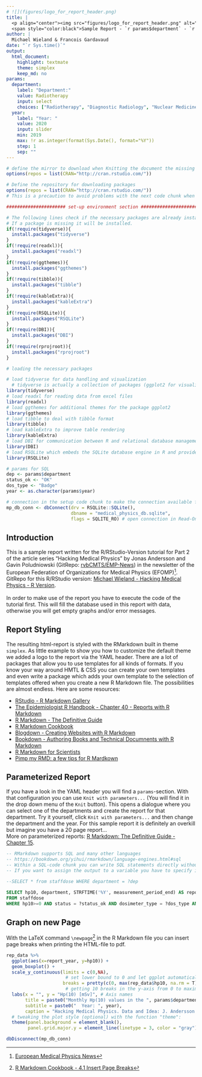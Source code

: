 ```yaml
---
# ![](figures/logo_for_report_header.png)  
title: |
  <p align="center"><img src="figures/logo_for_report_header.png" alt="Logo" width="444" height="146"></p>
  <span style="color:black">Sample Report - `r params$department` - `r params$year`</span>
author: |
  Michael Wieland & Francois Gardavaud
date: "`r Sys.time()`"
output: 
  html_document: 
    highlight: textmate
    theme: simplex
    keep_md: no
params:
  department:
    label: "Department:"
    value: Radiotherapy
    input: select
    choices: ["Radiotherapy", "Diagnostic Radiology", "Nuclear Medicine"]
  year:
    label: "Year: "
    value: 2020
    input: slider
    min: 2019
    max: !r as.integer(format(Sys.Date(), format="%Y"))
    step: 1
    sep: ""
---
```


```r
# define the mirror to download when Knitting the document the missing packages
options(repos = list(CRAN="http://cran.rstudio.com/"))
```

```r
# Define the repository for downloading packages
options(repos = list(CRAN="http://cran.rstudio.com/"))
# This is a precaution to avoid problems with the next code chunk when packages are missing and the Rmd -file is knitted (rendered to html). More on knitting a RMarkdown script later on.
```

```r
###################### set-up environment section ################################

# The following lines check if the necessary packages are already installed. 
# If a package is missing it will be installed.
if(!require(tidyverse)){
  install.packages("tidyverse")
}
if(!require(readxl)){
  install.packages("readxl")
}
if(!require(ggthemes)){
  install.packages("ggthemes")
}
if(!require(tibble)){
  install.packages("tibble")
}
if(!require(kableExtra)){
  install.packages("kableExtra")
}
if(!require(RSQLite)){
  install.packages("RSQLite")
}
if(!require(DBI)){
  install.packages("DBI")
}
if(!require(rprojroot)){
  install.packages("rprojroot")
}
```

```r
# loading the necessary packages

# load tidyverse for data handling and visualization
  # tidyverse is actually a collection of packages (ggplot2 for visualization and many more)
library(tidyverse)
# load readxl for reading data from excel files
library(readxl)
# load ggthemes for additional themes for the package ggplot2
library(ggthemes)
# load tibble to deal with tibble format
library(tibble)
# load kableExtra to improve table rendering
library(kableExtra)
# load DBI for communication between R and relational database management systems
library(DBI)
# load RSQLite which embeds the SQLite database engine in R and provides an DBI-compliant interface
library(RSQLite)
```

```r
# params for SQL
dep <- params$department
status_ok <- "OK"
dos_type <- "Badge"
year <- as.character(params$year)

# connection in the setup code chunk to make the connection available for the SQL-chunks
mp_db_conn <- dbConnect(drv = RSQLite::SQLite(), 
                        dbname = "medical_physics_db.sqlite",
                        flags = SQLITE_RO) # open connection in Read-Only-Mode
```

## Introduction
This is a sample report written for the R/RStudio-Version tutorial for Part 2 of the article series "Hacking Medical Physics" by Jonas Andersson and Gavin Poludniowski (GitRepo: [rvbCMTS/EMP-News](https://github.com/rvbCMTS/EMP-News.git)) in the newsletter of the European Federation of Organizations for Medical Physics (EFOMP)^[[European Medical Physics News](https://www.efomp.org/index.php?r=fc&id=emp-news)]. GitRepo for this R/RStudio version: [Michael Wieland - Hacking Medical Physics - R Version](https://github.com/michaelwiel/hacking_medphys_R_part2.git).  
<br>
In order to make use of the report you have to execute the code of the tutorial first. This will fill the database used in this report with data, otherwise you will get empty graphs and/or error messages.

## Report Styling
The resulting html-report is styled with the RMarkdown built in theme `simplex`. As little example to show you how to customize the default theme we added a logo to the report via the YAML header. There are a lot of packages that allow you to use templates for all kinds of formats. If you know your way around HMTL & CSS you can create your own templates and even write a package which adds your own template to the selection of templates offered when you create a new R Markdown file. The possibilities are almost endless. Here are some resources:  

* [RStudio - R Markdown Gallery](https://rmarkdown.rstudio.com/gallery.html)  
* [The Epidemiologist R Handbook - Chapter 40 - Reports with R Markdown](https://epirhandbook.com/en/reports-with-r-markdown.html)  
* [R Markdown - The Definitive Guide](https://bookdown.org/yihui/rmarkdown/)  
* [R Markdown Cookbook](https://bookdown.org/yihui/rmarkdown-cookbook/)  
* [Blogdown - Creating Websites with R Markdown](https://bookdown.org/yihui/blogdown/)  
* [Bookdown - Authoring Books and Technical Documnents with R Markdown](https://bookdown.org/yihui/bookdown/)  
* [R Markdown for Scientists](https://rmd4sci.njtierney.com/)  
* [Pimp my RMD: a few tips for R Mardkown](https://holtzy.github.io/Pimp-my-rmd/)  

## Parameterized Report
If you have a look in the YAML header you will find a `params`-section. With that configuration you can use `Knit with parameters...` (You will find it in the drop down menu of the `Knit` button). This opens a dialogue where you can select one of the departments and create the report for that department. Try it yourself, click `Knit with parameters...` and then change the department and the year. For this sample report it is definitely an overkill but imagine you have a 20 page report...  
More on parameterized reports: [R Markdown: The Definitive Guide - Chapter 15](https://bookdown.org/yihui/rmarkdown/parameterized-reports.html).



```sql
-- RMarkdown supports SQL and many other languages
-- https://bookdown.org/yihui/rmarkdown/language-engines.html#sql
-- Within a SQL-code chunk you can write SQL statements directly without using any function from the DBI-package
-- If you want to assign the output to a variable you have to specify it with the output.var option

--SELECT * from staffdose WHERE department = ?dep

SELECT hp10, department, STRFTIME('%Y', measurement_period_end) AS report_year 
FROM staffdose 
WHERE hp10>=0 AND status = ?status_ok AND dosimeter_type = ?dos_type AND report_year = ?year AND department = ?dep
```

\newpage

## Graph on new Page
With the LaTeX command `\newpage`^[[R Markdown Cookbook - 4.1 Insert Page Breaks](https://bookdown.org/yihui/rmarkdown-cookbook/pagebreaks.html)] in the R Markdown file you can insert page breaks when printing the HTML-file to pdf.

```r
rep_data %>% 
  ggplot(aes(x=report_year, y=hp10)) +
  geom_boxplot() +
  scale_y_continuous(limits = c(0,NA), 
                      # set lower bound to 0 and let ggplot automatically set upper bound
                     breaks = pretty(c(0, max(rep_data$hp10, na.rm = T)), n=10)) + 
                      # getting 10 breaks in the y-axis from 0 to maximum value of hp10
  labs(x = "", y = "Hp(10) [mSv]", # Axis names
       title = paste0("Monthly Hp(10) values in the ", params$department, " department"),
       subtitle = paste0("  Year: ", year),
       caption = "Hacking Medical Physics. Data and Idea: J. Andersson and G. Poludniowski") +
  # tweaking the plot style (optional) with the function "theme":
  theme(panel.background = element_blank(),
        panel.grid.major.y = element_line(linetype = 3, color = "gray"))

```


```r
dbDisconnect(mp_db_conn)
```